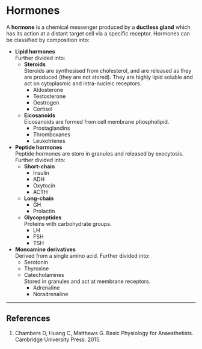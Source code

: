 # Hormones


A **hormone** is a chemical messenger produced by a **ductless gland** which has its action at a distant target cell via a specific receptor. Hormones can be classified by composition into:


* **Lipid hormones**\
Further divided into:
    * **Steroids**\
    Steroids are synthesised from cholesterol, and are released as they are produced (they are not stored). They are highly lipid soluble and act on cytoplasmic and intra-nucleic receptors.
        * Aldosterone
        * Testosterone
        * Oestrogen
        * Cortisol
    * **Eicosanoids**\
    Eicosanoids are formed from cell membrane phospholipid.
        * Prostaglandins
        * Thromboxanes
        * Leukotrienes
* **Peptide hormones**\
Peptide hormones are store in granules and released by exocytosis. Further divided into:
    * **Short-chain**
        * Insulin
        * ADH
        * Oxytocin
        * ACTH
    * **Long-chain**\
        * GH
        * Prolactin
    * **Glycopeptides**\
    Proteins with carbohydrate groups.
        * LH
        * FSH
        * TSH
* **Monoamine derivatives**\
Derived from a single amino acid. Further divided into:
    * Serotonin
    * Thyroxine
    * Catecholamines\
    Stored in granules and act at membrane receptors.
        * Adrenaline
        * Noradrenaline

---

## References

1. Chambers D, Huang C, Matthews G. Basic Physiology for Anaesthetists. Cambridge University Press. 2015.
